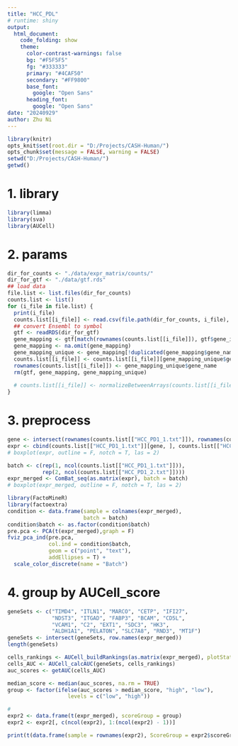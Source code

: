 ```yaml
---
title: "HCC_PDL"
# runtime: shiny
output: 
  html_document:
    code_folding: show
    theme:
      color-contrast-warnings: false
      bg: "#F5F5F5"
      fg: "#333333"
      primary: "#4CAF50"
      secondary: "#FF9800"
      base_font:
        google: "Open Sans"
      heading_font:
        google: "Open Sans"
date: "20240929"
author: Zhu Ni
---
```


```r
library(knitr)
opts_knit$set(root.dir = "D:/Projects/CASH-Human/")
opts_chunk$set(message = FALSE, warning = FALSE)
setwd("D:/Projects/CASH-Human/")
getwd()
```

# 1. library

```r
library(limma)
library(sva)
library(AUCell)
```

# 2. params

```r
dir_for_counts <- "./data/expr_matrix/counts/"
dir_for_gtf <- "./data/gtf.rds"
## load data
file.list <- list.files(dir_for_counts)
counts.list <- list()
for (i_file in file.list) {
  print(i_file)
  counts.list[[i_file]] <- read.csv(file.path(dir_for_counts, i_file), sep = "\t", row.names = 1)
  ## convert Ensembl to symbol
  gtf <- readRDS(dir_for_gtf)
  gene_mapping <- gtf[match(rownames(counts.list[[i_file]]), gtf$gene_id),]
  gene_mapping <- na.omit(gene_mapping)
  gene_mapping_unique <- gene_mapping[!duplicated(gene_mapping$gene_name), ]
  counts.list[[i_file]] <- counts.list[[i_file]][gene_mapping_unique$gene_id, ]
  rownames(counts.list[[i_file]]) <- gene_mapping_unique$gene_name
  rm(gtf, gene_mapping, gene_mapping_unique)
  
  # counts.list[[i_file]] <- normalizeBetweenArrays(counts.list[[i_file]])
}
```

# 3. preprocess

```r
gene <- intersect(rownames(counts.list[["HCC_PD1_1.txt"]]), rownames(counts.list[["HCC_PD1_2.txt"]]))
expr <- cbind(counts.list[["HCC_PD1_1.txt"]][gene, ], counts.list[["HCC_PD1_2.txt"]][gene, ])
# boxplot(expr, outline = F, notch = T, las = 2)

batch <- c(rep(1, ncol(counts.list[["HCC_PD1_1.txt"]])), 
           rep(2, ncol(counts.list[["HCC_PD1_2.txt"]])))
expr_merged <- ComBat_seq(as.matrix(expr), batch = batch)
# boxplot(expr_merged, outline = F, notch = T, las = 2)
```

```r
library(FactoMineR)
library(factoextra)
condition <- data.frame(sample = colnames(expr_merged),
                        batch = batch)
condition$batch <- as.factor(condition$batch)
pre.pca <- PCA(t(expr_merged),graph = F)
fviz_pca_ind(pre.pca,
             col.ind = condition$batch,
             geom = c("point", "text"),
             addEllipses = T) +
  scale_color_discrete(name = "Batch")
```

# 4. group by AUCell_score
```r
geneSets <- c("TIMD4", "ITLN1", "MARCO", "CETP", "IFI27",
              "NDST3", "ITGAD", "FABP3", "BCAM", "CD5L", 
              "VCAM1", "C2", "EXT1", "SDC3", "HK3", 
              "ALDH1A1", "PELATON", "SLC7A8", "RND3", "MT1F")
geneSets <- intersect(geneSets, row.names(expr_merged))
length(geneSets)

cells_rankings <- AUCell_buildRankings(as.matrix(expr_merged), plotStats = TRUE)
cells_AUC <- AUCell_calcAUC(geneSets, cells_rankings)
auc_scores <- getAUC(cells_AUC)

median_score <- median(auc_scores, na.rm = TRUE)
group <- factor(ifelse(auc_scores > median_score, "high", "low"), 
                   levels = c("low", "high"))

#
expr2 <- data.frame(t(expr_merged), scoreGroup = group)
expr2 <- expr2[, c(ncol(expr2), 1:(ncol(expr2) - 1))]

print(t(data.frame(sample = rownames(expr2), ScoreGroup = expr2$scoreGroup)))
```
